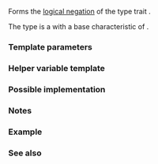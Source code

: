 {{cpp/title|negation}}
{{cpp/meta/navbar}}
{{dcl begin}}
{{dcl header|type_traits}}
{{dcl|since=c++17|1=
template&lt; class B &gt;
struct negation;
}}
{{dcl end}}

Forms the [[enwiki:Negation|logical negation]] of the type trait {{c|B}}.

The type {{c|std::negation&lt;B&gt;}} is a {{named req|UnaryTypeTrait}} with a base characteristic of {{c|std::bool_constant&lt;!bool(B::value)&gt;}}.

{{cpp/types/nospec|pv}}

===Template parameters===
{{par begin}}
{{par|B|any type such that the expression {{c|bool(B::value)}} is a valid constant expression }}
{{par end}}

===Helper variable template===
{{ddcl|since=c++17|1=
template&lt; class B &gt;
constexpr bool negation_v = negation&lt;B&gt;::value;
}}

{{cpp/types/integral_constant/inherit|{{tt|B}} has a member {{c|::value}} that is {{c|false}} when explicitly converted to {{c|bool}}}}

===Possible implementation===
{{eq fun
|1=
template&lt;class B&gt;
struct negation : std::bool_constant&lt;!bool(B::value)&gt; { };
}}

===Notes===
{{feature test macro|__cpp_lib_logical_traits|std=C++17|value=201510L|[[cpp/meta#Operations on traits|Logical operator type traits]]}}

===Example===
{{example
|code=
#include &lt;type_traits&gt;

static_assert(
    std::is_same&lt;
        std::bool_constant&lt;false&gt;,
        typename std::negation&lt;std::bool_constant&lt;true&gt;&gt;::type&gt;::value,
    "");
static_assert(
    std::is_same&lt;
        std::bool_constant&lt;true&gt;,
        typename std::negation&lt;std::bool_constant&lt;false&gt;&gt;::type&gt;::value,
    "");

static_assert(std::negation_v&lt;std::bool_constant&lt;true&gt;&gt; == false);
static_assert(std::negation_v&lt;std::bool_constant&lt;false&gt;&gt; == true);

int main() {}
}}

===See also===
{{dsc begin}}
{{dsc inc|cpp/types/dsc conjunction}}
{{dsc inc|cpp/types/dsc disjunction}}
{{dsc inc|cpp/types/dsc integral_constant}}
{{dsc end}}

{{langlinks|de|es|fr|it|ja|pt|ru|zh}}